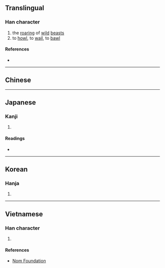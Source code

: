 {{character info}}
==Translingual==

===Han character===
{{Han char|rn=30|rad=口|as=12|sn=15|four=|canj=RHUJ|ids=⿰口臯}}

# the [[roar]]ing of [[wild]] [[beast]]s
# to [[howl]], to [[wail]], to [[bawl]]

====References====
* {{Han ref|kx=0207.180|dkj=04264|dj=0430.160|hdz=10685.010|uh=5637|ud=22071}}

----

==Chinese==
{{zh-see|嗥|v}}

----

==Japanese==

===Kanji===
{{ja-kanji|grade=|rs=口12}}

# {{rfdef|ja|sort=口12}}

====Readings====
* {{ja-readings|on=[[こう]] (kō), [[ごう]] (gō)|kun=[[ほえる]] (hoeru), [[さけぶ]] (sakebu)}}

----

==Korean==

===Hanja===
{{ko-hanja|hangeul=호|rv=ho|mr=ho}}

# {{rfdef|ko|sort=口12}}

----

==Vietnamese==

===Han character===
{{vi-hantu|[[hào]]|rs=口12}}

# {{rfdef|vi|sort=口12}}

====References====
* [http://nomfoundation.org/common/nom_details.php?codepoint=5637 Nom Foundation]